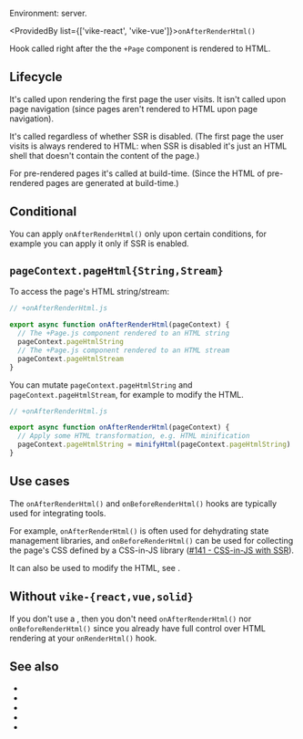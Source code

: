 
Environment: server.  

<ProvidedBy list={['vike-react', 'vike-vue']}>`onAfterRenderHtml()`</ProvidedBy>

Hook called right after the <Link href="/Page">the `+Page` component</Link> is rendered to HTML.


## Lifecycle

It's called upon rendering the first page the user visits. It isn't called upon page navigation (since pages aren't rendered to HTML upon page navigation).

It's called regardless of whether <Link href="/ssr">SSR</Link> is disabled. (The first page the user visits is always rendered to HTML: when SSR is disabled it's just an HTML shell that doesn't contain the content of the page.)

For <Link href="/pre-rendering">pre-rendered pages</Link> it's called at build-time. (Since the HTML of pre-rendered pages are generated at build-time.)



## Conditional

You can apply `onAfterRenderHtml()` only upon certain conditions, for example you can <Link href="/pageContext#can-i-check-whether-ssr-is-enabled">apply it only if SSR is enabled</Link>.


## `pageContext.pageHtml{String,Stream}`

To access the page's HTML string/stream:

```js
// +onAfterRenderHtml.js

export async function onAfterRenderHtml(pageContext) {
  // The +Page.js component rendered to an HTML string
  pageContext.pageHtmlString
  // The +Page.js component rendered to an HTML stream
  pageContext.pageHtmlStream
}
```

You can mutate `pageContext.pageHtmlString` and `pageContext.pageHtmlStream`, for example to modify the HTML.

```js
// +onAfterRenderHtml.js

export async function onAfterRenderHtml(pageContext) {
  // Apply some HTML transformation, e.g. HTML minification
  pageContext.pageHtmlString = minifyHtml(pageContext.pageHtmlString)
}
```


## Use cases

The `onAfterRenderHtml()` and <Link href="/onBeforeRenderHtml">`onBeforeRenderHtml()`</Link> hooks are typically used for integrating tools.

For example, `onAfterRenderHtml()` is often used for dehydrating state management libraries, and `onBeforeRenderHtml()` can be used for collecting the page's CSS defined by a CSS-in-JS library ([#141 - CSS-in-JS with SSR](https://github.com/vikejs/vike-vue/issues/141)).

It can also be used to modify the HTML, see <Link href="#pagecontext-pagehtml-string-stream" />.


## Without `vike-{react,vue,solid}`

If you don't use a <UiFrameworkExtension />, then you don't need `onAfterRenderHtml()` nor <Link href="/onBeforeRenderHtml">`onBeforeRenderHtml()`</Link> since you already have full control over HTML rendering at your <Link href="/onRenderHtml">`onRenderHtml()`</Link> hook.


## See also

- <Link href="/onBeforeRenderHtml"/>
- <Link href="/onRenderHtml"/>
- <Link href="/onBeforeRenderClient"/>
- <Link href="/onAfterRenderClient"/>
- <Link href="/hooks"/>
